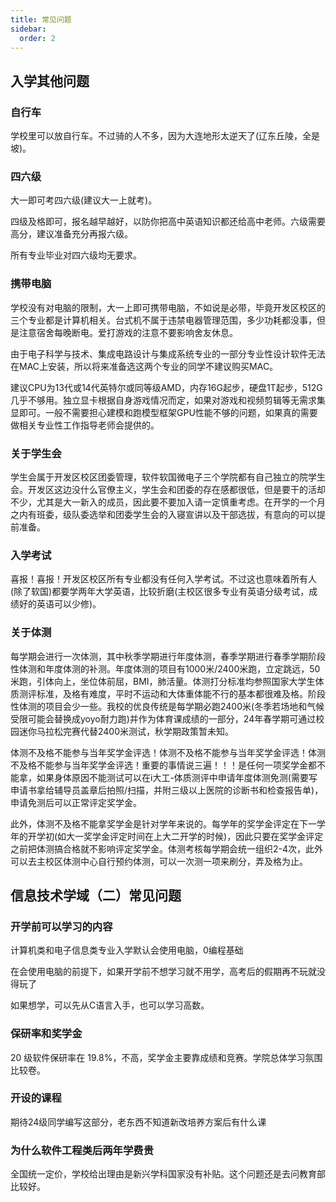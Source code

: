 ```yaml
---
title: 常见问题
sidebar:
  order: 2
---
```



## 入学其他问题

### 自行车

学校里可以放自行车。不过骑的人不多，因为大连地形太逆天了(辽东丘陵，全是坡)。

### 四六级

大一即可考四六级(建议大一上就考)。

四级及格即可，报名越早越好，以防你把高中英语知识都还给高中老师。六级需要高分，建议准备充分再报六级。

所有专业毕业对四六级均无要求。

### 携带电脑

学校没有对电脑的限制，大一上即可携带电脑，不如说是必带，毕竟开发区校区的三个专业都是计算机相关。台式机不属于违禁电器管理范围，多少功耗都没事，但是注意宿舍每晚断电。爱打游戏的注意不要影响舍友休息。

由于电子科学与技术、集成电路设计与集成系统专业的一部分专业性设计软件无法在MAC上安装，所以将来准备选这两个专业的同学不建议购买MAC。

建议CPU为13代或14代英特尔或同等级AMD，内存16G起步，硬盘1T起步，512G几乎不够用。独立显卡根据自身游戏情况而定，如果对游戏和视频剪辑等无需求集显即可。一般不需要担心建模和跑模型框架GPU性能不够的问题，如果真的需要做相关专业性工作指导老师会提供的。

### 关于学生会

学生会属于开发区校区团委管理，软件软国微电子三个学院都有自己独立的院学生会。开发区这边没什么官僚主义，学生会和团委的存在感都很低，但是要干的活却不少，尤其是大一新入的成员，因此要不要加入请一定慎重考虑。在开学的一个月之内有班委，级队委选举和团委学生会的入寝宣讲以及干部选拔，有意向的可以提前准备。

### 入学考试

喜报！喜报！开发区校区所有专业都没有任何入学考试。不过这也意味着所有人(除了软国)都要学两年大学英语，比较折磨(主校区很多专业有英语分级考试，成绩好的英语可以少修)。

### 关于体测

每学期会进行一次体测，其中秋季学期进行年度体测，春季学期进行春季学期阶段性体测和年度体测的补测。年度体测的项目有1000米/2400米跑，立定跳远，50米跑，引体向上，坐位体前屈，BMI，肺活量。体测打分标准均参照国家大学生体质测评标准，及格有难度，平时不运动和大体重体能不行的基本都很难及格。阶段性体测的项目会少一些。我校的优良传统是每学期必跑2400米(冬季若场地和气候受限可能会替换成yoyo耐力跑)并作为体育课成绩的一部分，24年春学期可通过校园迷你马拉松完赛代替2400米测试，秋学期政策暂未知。

<Aside>
  体测不及格不能参与当年奖学金评选！体测不及格不能参与当年奖学金评选！体测不及格不能参与当年奖学金评选！重要的事情说三遍！！！是任何一项奖学金都不能拿，如果身体原因不能测试可以在i大工-体质测评中申请年度体测免测(需要写申请书拿给辅导员盖章后拍照/扫描，并附三级以上医院的诊断书和检查报告单)，申请免测后可以正常评定奖学金。
</Aside>

此外，体测不及格不能拿奖学金是针对学年来说的。每学年的奖学金评定在下一学年的开学初(如大一奖学金评定时间在上大二开学的时候)，因此只要在奖学金评定之前把体测搞合格就不影响评定奖学金。体测考核每学期会统一组织2-4次，此外可以去主校区体测中心自行预约体测，可以一次测一项来刷分，弄及格为止。

## 信息技术学域（二）常见问题

### 开学前可以学习的内容

计算机类和电子信息类专业入学默认会使用电脑，0编程基础

在会使用电脑的前提下，如果开学前不想学习就不用学，高考后的假期再不玩就没得玩了

如果想学，可以先从C语言入手，也可以学习高数。

### 保研率和奖学金

20 级软件保研率在 19.8%，不高，奖学金主要靠成绩和竞赛。学院总体学习氛围比较卷。

### 开设的课程

期待24级同学编写这部分，老东西不知道新改培养方案后有什么课

### 为什么软件工程类后两年学费贵

全国统一定价，学校给出理由是新兴学科国家没有补贴。这个问题还是去问教育部比较好。
